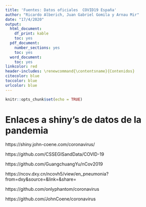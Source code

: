 ```yaml
---
title: 'Fuentes: Datos oficiales  COVID19 España'
author: "Ricardo Alberich, Juan Gabriel Gomila y Arnau Mir"
date: "17/4/2020"
output:
  html_document: 
    df_print: kable
    toc: yes
  pdf_document:
    number_sections: yes
    toc: yes
  word_document:
    toc: yes
linkcolor: red
header-includes: \renewcommand{\contentsname}{Contenidos}
citecolor: blue
toccolor: blue
urlcolor: blue
---
```



```r
knitr::opts_chunk$set(echo = TRUE)
```



# Enlaces a shiny's de datos de la pandemia

https://shiny.john-coene.com/coronavirus/

https://github.com/CSSEGISandData/COVID-19

https://github.com/GuangchuangYu/nCov2019

https://ncov.dxy.cn/ncovh5/view/en_pneumonia?from=dxy&source=&link=&share=

https://github.com/onlyphantom/coronavirus

https://github.com/JohnCoene/coronavirus

